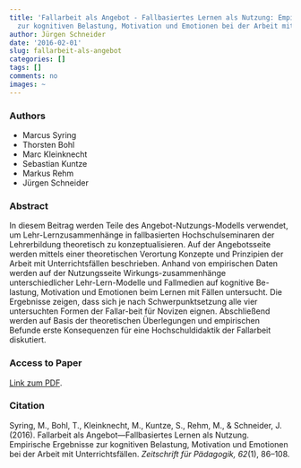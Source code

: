 ```yaml
---
title: 'Fallarbeit als Angebot - Fallbasiertes Lernen als Nutzung: Empirische Ergebnisse
  zur kognitiven Belastung, Motivation und Emotionen bei der Arbeit mit Unterrichtsfällen'
author: Jürgen Schneider
date: '2016-02-01'
slug: fallarbeit-als-angebot
categories: []
tags: []
comments: no
images: ~
---
```



### Authors

* Marcus Syring
* Thorsten Bohl
* Marc Kleinknecht
* Sebastian Kuntze
* Markus Rehm
* Jürgen Schneider

### Abstract

In diesem Beitrag werden Teile des Angebot-Nutzungs-Modells verwendet, um Lehr-Lernzusammenhänge in fallbasierten Hochschulseminaren der Lehrerbildung theoretisch zu konzeptualisieren. Auf der Angebotsseite werden mittels einer theoretischen Verortung Konzepte und Prinzipien der Arbeit mit Unterrichtsfällen beschrieben. Anhand von empirischen Daten werden auf der Nutzungsseite Wirkungs-zusammenhänge unterschiedlicher Lehr-Lern-Modelle und Fallmedien auf kognitive Be-lastung, Motivation und Emotionen beim Lernen mit Fällen untersucht. Die Ergebnisse zeigen, dass sich je nach Schwerpunktsetzung alle vier untersuchten Formen der Fallar-beit für Novizen eignen. Abschließend werden auf Basis der theoretischen Überlegungen und empirischen Befunde erste Konsequenzen für eine Hochschuldidaktik der Fallarbeit diskutiert.

### Access to Paper

[Link zum PDF](https://www.pedocs.de/volltexte/2019/16707/pdf/ZfPaed_2016_1_Syring_et_al_Fallarbeit_als_Angebot.pdf).


### Citation

Syring, M., Bohl, T., Kleinknecht, M., Kuntze, S., Rehm, M., & Schneider, J. (2016). Fallarbeit als Angebot—Fallbasiertes Lernen als Nutzung. Empirische Ergebnisse zur kognitiven Belastung, Motivation und Emotionen bei der Arbeit mit Unterrichtsfällen. _Zeitschrift für Pädagogik, 62_(1), 86–108.
